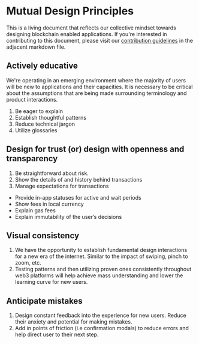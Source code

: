 # Mutual Design Principles

This is a living document that reflects our collective mindset towards designing blockchain enabled applications. If you're interested in contributing to this document, please visit our [contribution guidelines](./CONTRIBUTING.md) in the adjacent markdown file.

## Actively educative

We're operating in an emerging environment where the majority of users will be new to applications and their capacities. It is necessary to be critical about the assumptions that are being made surrounding terminology and product interactions.

1. Be eager to explain
2. Establish thoughtful patterns
3. Reduce technical jargon
4. Utilize glossaries

## Design for trust (or) design with openness and transparency

1. Be straightforward about risk.
2. Show the details of and history behind transactions
3. Manage expectations for transactions

- Provide in-app statuses for active and wait periods
- Show fees in local currency
- Explain gas fees
- Explain immutability of the user’s decisions

## Visual consistency

1. We have the opportunity to establish fundamental design interactions for a new era of the internet. Similar to the impact of swiping, pinch to zoom, etc.
2. Testing patterns and then utilizing proven ones consistently throughout web3 platforms will help achieve mass understanding and lower the learning curve for new users.

## Anticipate mistakes

1. Design constant feedback into the experience for new users. Reduce their anxiety and potential for making mistakes.
2. Add in points of friction (i.e confirmation modals) to reduce errors and help direct user to their next step.
